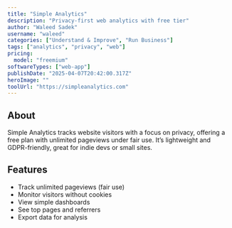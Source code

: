 ---
title: "Simple Analytics"
description: "Privacy-first web analytics with free tier"
author: "Waleed Sadek"
username: "waleed"
categories: ["Understand & Improve", "Run Business"]
tags: ["analytics", "privacy", "web"]
pricing:
  model: "freemium"
softwareTypes: ["web-app"]
publishDate: "2025-04-07T20:42:00.317Z"
heroImage: ""
toolUrl: "https://simpleanalytics.com"
---
## About
Simple Analytics tracks website visitors with a focus on privacy, offering a free plan with unlimited pageviews under fair use. It’s lightweight and GDPR-friendly, great for indie devs or small sites.

## Features
- Track unlimited pageviews (fair use)
- Monitor visitors without cookies
- View simple dashboards
- See top pages and referrers
- Export data for analysis